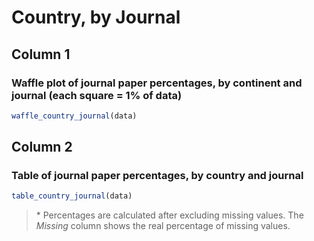 # Country, by Journal

## Column 1 {data-width=800}

### Waffle plot of journal paper percentages, by continent and journal (each square = 1% of data) {data-height=600}

```r

waffle_country_journal(data)

```

## Column 2

### Table of journal paper percentages, by country and journal {data-height=200}

```r
table_country_journal(data)

```

> \* Percentages are calculated after excluding missing values. The *Missing* column shows the real percentage of missing values.
